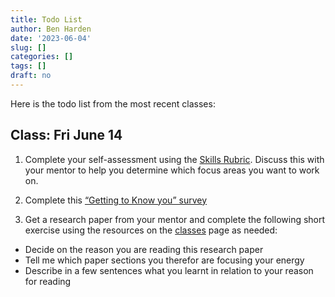 ```yaml
---
title: Todo List
author: Ben Harden
date: '2023-06-04'
slug: []
categories: []
tags: []
draft: no
---
```


Here is the todo list from the most recent classes:

## Class: Fri June 14

1. Complete your self-assessment using the [Skills Rubric](/docs/pep2024_rubric.pdf). Discuss this with your mentor to help you determine which focus areas you want to work on.
1. Complete this ["Getting to Know you" survey](https://docs.google.com/forms/d/e/1FAIpQLSdqKHCQmCD4S640-ayeZ0jZiGce4K_ITpHUlEygV_fz6FZ1cQ/viewform?usp=sf_link)

1. Get a research paper from your mentor and complete the following short exercise using the resources on the [classes](/classes) page as needed:

* Decide on the reason you are reading this research paper
* Tell me which paper sections you therefor are focusing your energy
* Describe in a few sentences what you learnt in relation to your reason for reading